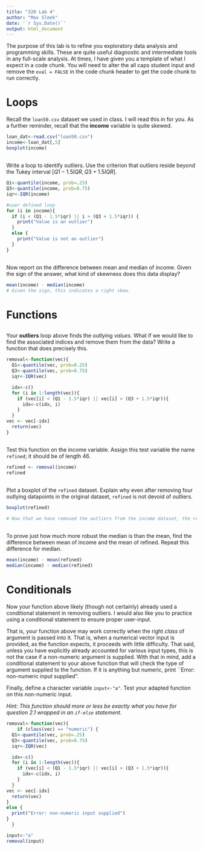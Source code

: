 ```yaml
---
title: "320 Lab 4"
author: "Max Sleek"
date: '`r Sys.Date()`'
output: html_document
---
```


The purpose of this lab is to refine you exploratory data analysis and programming skills.  These are quite useful diagnostic and intermediate tools in any full-scale analysis.  At times, I have given you a template of what I expect in a code chunk.  You will need to alter the all caps student input and remove the `eval = FALSE` in the code chunk header to get the code chunk to run correctly.  

# Loops

Recall the `loan50.csv` dataset we used in class.  I will read this in for you.  As a further reminder, recall that the **income** variable is quite skewed.  

```r
loan_dat<-read.csv("loan50.csv")
income<-loan_dat[,5]
boxplot(income)
```

## 
Write a loop to identify outliers.  Use the criterion that outliers reside beyond the Tukey interval $[Q1 - 1.5IQR, Q3+1.5IQR]$.  

```r
Q1<-quantile(income, prob=.25)
Q3<-quantile(income, prob=0.75)
iqr<-IQR(income)

#user defined loop 
for (i in income){
  if (i < (Q1 - 1.5*iqr) || i > (Q3 + 1.5*iqr)) {
    print("Value is an outlier")
  }
  else {
    print("Value is not an outlier")
  }
}
```


## 

Now report on the difference between mean and median of income.  Given the sign of the answer, what kind of skewness does this data display?  

```r
mean(income) - median(income)
# Given the sign, this indicates a right skew.
```



# Functions

##

Your **outliers** loop above finds the outlying *values*.  What if we would like to find the associated indices and remove them from the data?  Write a function that does precisely this.  

```r

removal<-function(vec){
  Q1<-quantile(vec, prob=0.25)
  Q3<-quantile(vec, prob=0.75)
  iqr<-IQR(vec)

  idx<-c()
  for (i in 1:length(vec)){
    if (vec[i] < (Q1 - 1.5*iqr) || vec[i] > (Q3 + 1.5*iqr)){
      idx<-c(idx, i)
    }
  }
vec <- vec[-idx]
  return(vec)
}

```

##

Test this function on the income variable.  Assign this test variable the name `refined`; it should be of length 46.  

```r
refined <- removal(income)
refined
```

##
Plot a boxplot of the `refined` dataset.  Explain why even after removing four outlying datapoints in the original dataset, `refined` is not devoid of outliers.  

```r
boxplot(refined)

# Now that we have removed the outliers from the income dataset, the refined dataset now has outliers of its own.
```


##

To prove just how much more robust the median is than the mean, find the difference between mean of income and the mean of refined.  Repeat this difference for median.  

```r
mean(income) - mean(refined)
median(income) - median(refined)
```




# Conditionals

Now your function above likely (though not certainly) already used a conditional statement in removing outliers.  I would also like you to practice using a conditional statement to ensure proper user-input.   

That is, your function above may work correctly when the right *class* of argument is passed into it.  That is, when a numerical vector input is provided, as the function expects, it proceeds with little difficulty.  That said, unless you have explicitly already accounted for various input types, this is not the case if a non-numeric argument is supplied. With that in mind, add a conditional statement to your above function that will check the type of argument supplied to the function.  If it is anything but numeric, print ``Error: non-numeric input supplied".

Finally, define a character variable `input<-"a"`.  Test your adapted function on this non-numeric input.  

*Hint:  This function should more or less be exactly what you have for question 2.1 wrapped in an `if-else` statement*. 

```r
removal<-function(vec){
    if (class(vec) == "numeric") {
  Q1<-quantile(vec, prob=.25)
  Q3<-quantile(vec, prob=0.75)
  iqr<-IQR(vec)

  idx<-c()
  for (i in 1:length(vec)){
    if (vec[i] < (Q1 - 1.5*iqr) || vec[i] > (Q3 + 1.5*iqr)){
      idx<-c(idx, i)
    }
  }
vec <- vec[-idx]
  return(vec)
}
else {
  print("Error: non-numeric input supplied")
}
  }

input<-"a"
removal(input)
```
